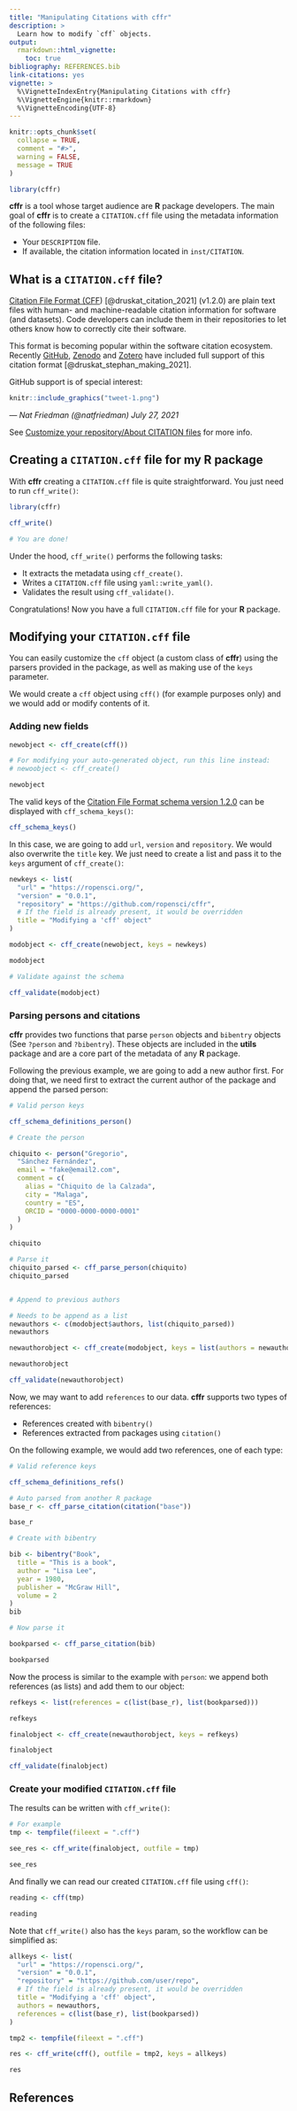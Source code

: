 ```yaml
---
title: "Manipulating Citations with cffr"
description: >
  Learn how to modify `cff` objects.
output: 
  rmarkdown::html_vignette:
    toc: true
bibliography: REFERENCES.bib
link-citations: yes
vignette: >
  %\VignetteIndexEntry{Manipulating Citations with cffr}
  %\VignetteEngine{knitr::rmarkdown}
  %\VignetteEncoding{UTF-8}
---
```


```r
knitr::opts_chunk$set(
  collapse = TRUE,
  comment = "#>",
  warning = FALSE,
  message = TRUE
)

library(cffr)
```

**cffr** is a tool whose target audience are **R** package developers. The main
goal of **cffr** is to create a `CITATION.cff` file using the metadata
information of the following files:

-   Your `DESCRIPTION` file.
-   If available, the citation information located in `inst/CITATION`.

## What is a `CITATION.cff` file?

[Citation File Format (CFF](https://citation-file-format.github.io/))
[@druskat_citation_2021] (v1.2.0) are plain text files with human- and
machine-readable citation information for software (and datasets). Code
developers can include them in their repositories to let others know how to
correctly cite their software.

This format is becoming popular within the software citation ecosystem. Recently
[GitHub](https://docs.github.com/en/repositories/managing-your-repositorys-settings-and-features/customizing-your-repository/about-citation-files),
[Zenodo](https://citation-file-format.github.io/#/supported-by-zenodo-) and
[Zotero](https://citation-file-format.github.io/#/supported-by-zotero-) have
included full support of this citation format [@druskat_stephan_making_2021].

GitHub support is of special interest:

```r
knitr::include_graphics("tweet-1.png")
```

*--- Nat Friedman (\@natfriedman) July 27, 2021*

See [Customize your repository/About CITATION
files](https://docs.github.com/en/repositories/managing-your-repositorys-settings-and-features/customizing-your-repository/about-citation-files)
for more info.

## Creating a `CITATION.cff` file for my R package

With **cffr** creating a `CITATION.cff` file is quite straightforward. You just
need to run `cff_write()`:

```r
library(cffr)

cff_write()

# You are done!
```

Under the hood, `cff_write()` performs the following tasks:

-   It extracts the metadata using `cff_create()`.
-   Writes a `CITATION.cff` file using `yaml::write_yaml()`.
-   Validates the result using `cff_validate()`.

Congratulations! Now you have a full `CITATION.cff` file for your **R** package.

## Modifying your `CITATION.cff` file

You can easily customize the `cff` object (a custom class of **cffr**) using the
parsers provided in the package, as well as making use of the `keys` parameter.

We would create a `cff` object using `cff()` (for example purposes only) and we
would add or modify contents of it.

### Adding new fields

```r
newobject <- cff_create(cff())

# For modifying your auto-generated object, run this line instead:
# newoobject <- cff_create()

newobject
```

The valid keys of the [Citation File Format schema version
1.2.0](https://github.com/citation-file-format/citation-file-format/blob/main/schema-guide.md)
can be displayed with `cff_schema_keys()`:

```r
cff_schema_keys()
```

In this case, we are going to add `url`, `version` and `repository`. We would
also overwrite the `title` key. We just need to create a list and pass it to the
`keys` argument of `cff_create()`:

```r
newkeys <- list(
  "url" = "https://ropensci.org/",
  "version" = "0.0.1",
  "repository" = "https://github.com/ropensci/cffr",
  # If the field is already present, it would be overridden
  title = "Modifying a 'cff' object"
)

modobject <- cff_create(newobject, keys = newkeys)

modobject

# Validate against the schema

cff_validate(modobject)
```

### Parsing persons and citations

**cffr** provides two functions that parse `person` objects and `bibentry`
objects (See `?person` and `?bibentry`). These objects are included in the
**utils** package and are a core part of the metadata of any **R** package.

Following the previous example, we are going to add a new author first. For
doing that, we need first to extract the current author of the package and
append the parsed person:

```r
# Valid person keys

cff_schema_definitions_person()

# Create the person

chiquito <- person("Gregorio",
  "Sánchez Fernández",
  email = "fake@email2.com",
  comment = c(
    alias = "Chiquito de la Calzada",
    city = "Malaga",
    country = "ES",
    ORCID = "0000-0000-0000-0001"
  )
)

chiquito

# Parse it
chiquito_parsed <- cff_parse_person(chiquito)
chiquito_parsed


# Append to previous authors

# Needs to be append as a list
newauthors <- c(modobject$authors, list(chiquito_parsed))
newauthors

newauthorobject <- cff_create(modobject, keys = list(authors = newauthors))

newauthorobject

cff_validate(newauthorobject)
```

Now, we may want to add `references` to our data. **cffr** supports two types of
references:

-   References created with `bibentry()`
-   References extracted from packages using `citation()`

On the following example, we would add two references, one of each type:

```r
# Valid reference keys

cff_schema_definitions_refs()

# Auto parsed from another R package
base_r <- cff_parse_citation(citation("base"))

base_r

# Create with bibentry

bib <- bibentry("Book",
  title = "This is a book",
  author = "Lisa Lee",
  year = 1980,
  publisher = "McGraw Hill",
  volume = 2
)
bib

# Now parse it

bookparsed <- cff_parse_citation(bib)

bookparsed
```

Now the process is similar to the example with `person`: we append both
references (as lists) and add them to our object:

```r
refkeys <- list(references = c(list(base_r), list(bookparsed)))

refkeys

finalobject <- cff_create(newauthorobject, keys = refkeys)

finalobject

cff_validate(finalobject)
```

### Create your modified `CITATION.cff` file

The results can be written with `cff_write()`:

```r
# For example
tmp <- tempfile(fileext = ".cff")

see_res <- cff_write(finalobject, outfile = tmp)

see_res
```

And finally we can read our created `CITATION.cff` file using `cff()`:

```r
reading <- cff(tmp)

reading
```

Note that `cff_write()` also has the `keys` param, so the workflow can be
simplified as:

```r
allkeys <- list(
  "url" = "https://ropensci.org/",
  "version" = "0.0.1",
  "repository" = "https://github.com/user/repo",
  # If the field is already present, it would be overridden
  title = "Modifying a 'cff' object",
  authors = newauthors,
  references = c(list(base_r), list(bookparsed))
)

tmp2 <- tempfile(fileext = ".cff")

res <- cff_write(cff(), outfile = tmp2, keys = allkeys)

res
```

## References
